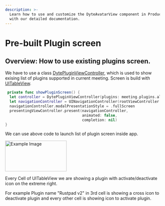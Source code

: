 ```yaml
---
description: >-
  Learn how to use and customize the DyteAvatarView component in ProductDB's iOS UiKit
  with our detailed documentation.
---
```

 
# Pre-built Plugin screen
## Overview: How to use existing plugins screen.
We have to use a class [DytePluginViewController](/ios/components/dyte-plugins), which is used to show exising list of plugins
supported in current meeting.
Screen is build with [UITableView](https://developer.apple.com/documentation/uikit/uitableview). 


```swift
 private func showPluginScreen() {
  let controller = DytePluginViewController(plugins: meeting.plugins.all)
  let navigationController = UINavigationController(rootViewController: controller)
  navigationController.modalPresentationStyle = .fullScreen
  presentingViewController.present(navigationController, 
                                   animated: false,
                                   completion: nil)
}
```
We can use above code to launch list of plugin screen inside app.

<img src="/static/ios/iOS_plugins.png" alt="Example Image" width="200" height="100"/>

Every Cell of UITableView we are showing a plugin with activate/deactivate icon on the extreme right.

For example Plugin name "Rustpad v2" in 3rd cell is showing a cross icon to deactivate plugin and every other cell is showing icon 
to activate plugin.


<head>
  <title>iOS DyteAvatarView</title>
</head>
